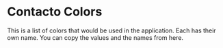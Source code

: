 
<Meta title="Colors" />

<style>{`
  .color-grid {
  display: grid;
  margin-top: 32px;
  grid-column-gap: 16px;
  grid-row-gap: 16px;
  grid-template-columns: repeat(auto-fit, minmax(160px, 1fr));
  }

  .color{
    height: 100px;
        border-radius: 4px
  }
  .color-name {
    text-align: center;
  }
.color-code{
  color: gray;
  font-size: 12px;
  text-align: center;
}
  
`}</style>

# Contacto Colors

This is a list of colors that would be used in the application. Each has their own name. You can copy the values and the names from here.

<ColorBox/>